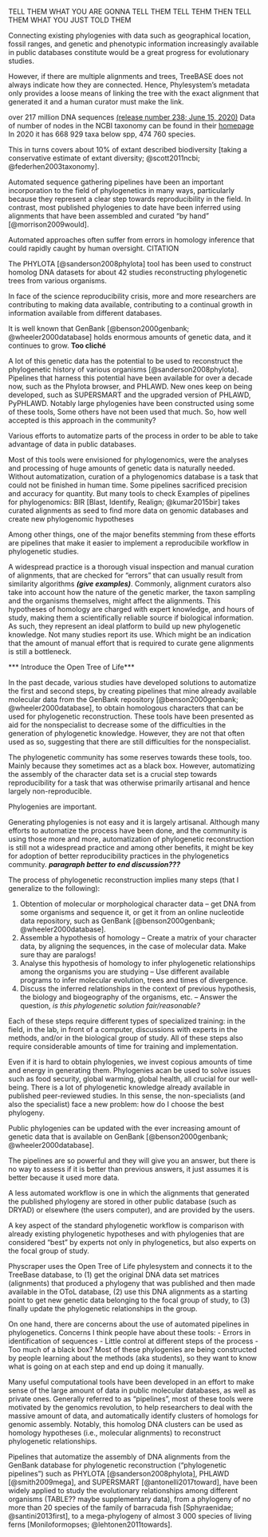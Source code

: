 TELL THEM WHAT YOU ARE GONNA TELL THEM
TELL TEHM
THEN TELL THEM WHAT YOU JUST TOLD THEM

Connecting existing phylogenies with data such as
geographical location, fossil ranges, and genetic and phenotypic information increasingly
available in public databases constitute would be a great progress for evolutionary studies.




However, if there are multiple alignments and trees, TreeBASE does not always indicate how they are connected. Hence, Phylesystem's metadata only provides a loose means of linking the tree with the exact alignment that generated it and a human curator must make the link.

over 217 million DNA sequences [(release number 238; June 15, 2020)](https://ftp.ncbi.nih.gov/genbank/gbrel.txt)
Data of number of nodes in the NCBI taxonomy can be found in their [homepage](https://www.ncbi.nlm.nih.gov/Taxonomy/taxonomyhome.html/index.cgi?chapter=statistics&?&uncultured=hide&unspecified=hide&m=0)
In 2020 it has 668 929 taxa below spp, 474 760 species.

This in turns covers about 10% of extant described biodiversity [taking a conservative estimate of extant diversity; @scott2011ncbi; @federhen2003taxonomy].


Automated sequence gathering pipelines have been an important incorporation to the field of phylogenetics in many ways, particularly because they represent a clear step towards reproducibility in the field. In contrast, most published phylogenies to date have been inferred using alignments that have been assembled and curated "by hand" [@morrison2009would].

Automated approaches often suffer from errors in homology inference that could rapidly caught by human oversight. CITATION


The PHYLOTA [@sanderson2008phylota] tool has been used to construct homolog DNA datasets for about 42 studies reconstructing phylogenetic trees from various organisms.

In face of the science reproducibility crisis, more and more researchers are contributing to making data available, contributing to a continual growth in information available from different databases.

It is well known that GenBank [@benson2000genbank; @wheeler2000database] holds enormous amounts of genetic data, and it continues to grow. **Too cliché**

A lot of this genetic data has the potential to be used to reconstruct the phylogenetic
history of various organisms [@sanderson2008phylota].
Pipelines that harness this potential have been available for over a decade now, such
as the Phylota browser, and PHLAWD. New ones keep on being developed, such as SUPERSMART
and the upgraded version of PHLAWD, PyPHLAWD.
Notably large phylogenies have been constructed using some of these tools,
Some others have not been used that much. So, how well accepted is this approach in the community?

Various efforts to automatize parts of the process in order to be able to take
advantage of data in public databases.

Most of this tools were envisioned for phylogenomics, were the analyses and processing of huge amounts of genetic data is naturally needed. Without automatization, curation of a phylogenomics database is a task that could not be finished in human time.
Some pipelines sacrificed precision and accuracy for quantity. But many tools to check
Examples of pipelines for phylogenomics:
BIR [Blast, Identify, Realign; @kumar2015bir] takes curated alignments as seed to find more data on genomic databases and create new phylogenomic hypotheses

Among other things, one of the major benefits stemming from these efforts are pipelines that make it easier to implement a reproducibile workflow in phylogenetic studies.


A widespread practice is a thorough visual inspection and manual curation of alignments, that are checked for "errors" that can usually result from similarity algorithms ***(give examples)***.
Commonly, alignment curators also take into account how the nature of the genetic marker, the taxon sampling and the organisms themselves, might affect the alignments. This hypotheses of homology are charged with expert knowledge, and hours of study, making them a scientifically reliable source if biological information.
As such, they represent an ideal platform to build up new phylogenetic knowledge.
Not many studies report its use.
Which might be an indication that the amount of manual effort that is required to curate gene alignments is still a bottleneck.


*** Introduce the Open Tree of Life***


In the past decade, various studies have developed solutions to automatize the first and second steps, by creating
pipelines that mine already available molecular data from the GenBank repository [@benson2000genbank; @wheeler2000database],
to obtain homologous characters that can be used for phylogenetic reconstruction.
These tools have been presented as aid for the nonspecialist to decrease some of
the difficulties in the generation of phylogenetic knowledge. However, they are
not that often used as so, suggesting that there are still difficulties for the nonspecialist.

The phylogenetic community has some reserves towards these tools, too. Mainly because they sometimes act as a black box.
However, automatizing the assembly of the character data set is a crucial step towards
reproducibility for a task that was otherwise primarily artisanal and hence largely
non-reproducible.

Phylogenies are important.

Generating phylogenies is not easy and it is largely artisanal. Although many efforts to automatize the process have been done, and the community is using those more and more, automatization of phylogenetic reconstruction is still not a widespread practice and among other benefits, it might be key for adoption of better reproducibility practices in the phylogenetics community. ***paragraph better to end discussion??? ***



The process of phylogenetic reconstruction implies many steps (that I generalize to the following):

1. Obtention of molecular or morphological character data -- get DNA from some organisms
and sequence it, or get it from an online nucleotide data repository, such as GenBank [@benson2000genbank; @wheeler2000database].
1. Assemble a hypothesis of homology -- Create a matrix of your character data, by
aligning the sequences, in the case of molecular data. Make sure thay are paralogs!
1. Analyse this hypothesis of homology to infer phylogenetic relationships among
the organisms you are studying -- Use different available programs to infer molecular
evolution, trees and times of divergence.
1. Discuss the inferred relationships in the context of previous hypothesis, the
biology and biogeography of the organisms, etc. -- Answer the question, *is this phylogenetic solution fair/reasonable?*

Each of these steps require different types of specialized training: in the field,
in the lab, in front of a computer, discussions with experts in the methods, and/or in the biological group of study.
All of these steps also require considerable amounts of time for training and implementation.

Even if it is hard to obtain phylogenies, we invest copious amounts of time and energy in generating them.
Phylogenies acan be used to solve issues such as food security, global warming, global health, all crucial for our well-being.
There is a lot of phylogenetic knowledge already available in published peer-reviewed studies.
In this sense, the non-specialists (and also the specialist) face a new problem: how do I choose the best phylogeny.

Public phylogenies can be updated with the ever increasing amount of genetic data that is available on GenBank [@benson2000genbank; @wheeler2000database].

The pipelines are so powerful and they will give you an answer, but there
is no way to assess if it is better than previous answers, it just assumes it is
better because it used more data.

A less automated workflow is one in which the alignments that generated the published
phylogeny are stored in other public database (such as DRYAD) or elsewhere (the users computer), and
are provided by the users.

A key aspect of the standard phylogenetic workflow is comparison with already existing
phylogenetic hypotheses and with phylogenies that are considered "best" by experts
not only in phylogenetics, but also experts on the focal group of study.

Physcraper uses the Open Tree of Life phylesystem and connects it
to the TreeBase database, to (1) get the original DNA data set matrices (alignments) that produced
a phylogeny that was published and then made available in the OToL database, (2)
use this DNA alignments as a starting point to get new genetic data belonging
to the focal group of study, to (3) finally update the phylogenetic relationships in the group.

On one hand, there are concerns about the use of automated pipelines in phylogenetics.
Concerns I think people have about these tools:
- Errors in identification of sequences
- Little control at different steps of the process
- Too much of a black box? Most of these phylogenies are being constructed by people learning about the methods (aka students), so they want to know what is going on at each step and end up doing it manually.

Many useful computational tools have been developed in an effort to make sense of the large amount of data in public molecular databases, as well as private ones. Generally referred to as "pipelines", most of these tools were motivated by the genomics revolution, to help researchers to deal with the massive amount of data, and automatically identify clusters of homologs for genomic assembly. Notably, this homolog DNA clusters can be used as homology hypotheses (i.e., molecular alignments) to reconstruct phylogenetic relationships.

Pipelines that automatize the assembly of DNA alignments from the GenBank database for phylogenetic reconstruction ("phylogenetic pipelines") such as PHYLOTA [@sanderson2008phylota], PHLAWD [@smith2009mega], and SUPERSMART [@antonelli2017toward], have been widely applied to study the evolutionary relationships among different organisms (TABLE?? maybe supplementary data), from a phylogeny of no more than 20 species of the family of barracuda fish [Sphyraenidae; @santini2013first], to a mega-phylogeny of almost 3 000 species of living ferns [Moniloformopses; @lehtonen2011towards].
